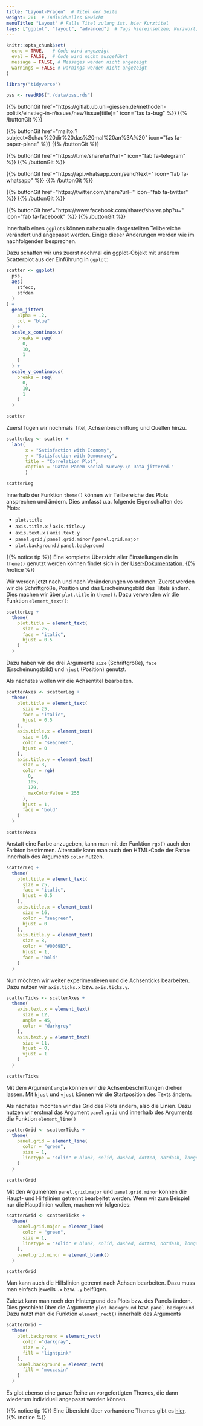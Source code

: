 ```yaml
---
title: "Layout-Fragen"  # Titel der Seite
weight: 201  # Individuelles Gewicht 
menuTitle: "Layout" # Falls Titel zulang ist, hier Kurztitel
tags: ["ggplot", "layout", "advanced"]  # Tags hiereinsetzen; Kurzwort, was auf der Seite passsiert
---
```

```r
knitr::opts_chunk$set(
  echo = TRUE,   # Code wird angezeigt
  eval = FALSE,  # Code wird nicht ausgeführt
  message = FALSE, # Messages werden nicht angezeigt
  warnings = FALSE # warnings werden nicht angezeigt
)

library("tidyverse")

pss <- readRDS("./data/pss.rds")
```

{{% buttonGit href=\"https\:\/\/gitlab.ub.uni-giessen.de\/methoden-politik\/einstieg-in-r\/issues\/new?issue[title]=\" icon=\"fas fa-bug\" %}} {{% /buttonGit %}} 

{{% buttonGit href=\"mailto\:?subject=Schau\%20dir\%20das\%20mal\%20an\%3A\%20\" icon=\"fas fa-paper-plane\" %}} {{% /buttonGit %}}

{{% buttonGit href=\"https\:\/\/t.me\/share\/url?url=\" icon=\"fab fa-telegram\" %}} {{% /buttonGit %}}

{{% buttonGit href=\"https\:\/\/api.whatsapp.com\/send?text=\" icon=\"fab fa-whatsapp\" %}} {{% /buttonGit %}}

{{% buttonGit href=\"https\:\/\/twitter.com\/share?url=\" icon=\"fab fa-twitter\" %}} {{% /buttonGit %}}

{{% buttonGit href=\"https\:\/\/www.facebook.com\/sharer\/sharer.php?u=\" icon=\"fab fa-facebook\" %}} {{% /buttonGit %}}

Innerhalb eines `ggplots` können nahezu alle dargestellten Teilbereiche verändert und angepasst werden. Einige dieser Änderungen werden wie im nachfolgenden besprechen.

Dazu schaffen wir uns zuerst nochmal ein ggplot-Objekt mit unserem Scatterplot aus der Einführung in `ggplot`:
``` r
scatter <- ggplot(
  pss, 
  aes(
    stfeco, 
    stfdem
  )
) +  
  geom_jitter(
    alpha = .2, 
    col = "blue"
  ) +
  scale_x_continuous(
    breaks = seq(
      0, 
      10, 
      1
    )
  ) +
  scale_y_continuous(
    breaks = seq(
      0, 
      10, 
      1
    )
  )

scatter
``` 

Zuerst fügen wir nochmals Titel, Achsenbeschriftung und Quellen hinzu. 
``` r
scatterLeg <- scatter +
  labs(
       x = "Satisfaction with Economy",
       y = "Satisfaction with Democracy",
       title = "Correlation Plot",
       caption = "Data: Panem Social Survey.\n Data jittered."
       )

scatterLeg
```

Innerhalb der Funktion `theme()` können wir Teilbereiche des Plots ansprechen und ändern. Dies umfasst u.a. folgende Eigenschaften des Plots:

- `plot.title`
- `axis.title.x` / `axis.title.y`
- `axis.text.x` / `axis.text.y`
- `panel.grid` / `panel.grid.minor` / `panel.grid.major`
- `plot.background` / `panel.background`

{{% notice tip %}}
Eine komplette Übersicht aller Einstellungen die in `theme()` genutzt werden können findet sich in der
[User-Dokumentation](https://ggplot2.tidyverse.org/reference/theme.html).
{{% /notice %}}

Wir werden jetzt nach und nach Veränderungen vornehmen. Zuerst werden wir die Schriftgröße, Position und das Erscheinungsbild des Titels ändern. Dies machen wir über `plot.title` in `theme()`. Dazu verwenden wir die Funktion `element_text()`:
``` r
scatterLeg +
  theme(
    plot.title = element_text(
      size = 25,
      face = "italic",
      hjust = 0.5
    )
  )
```

Dazu haben wir die drei Argumente `size` (Schriftgröße), `face` (Erscheinungsbild) und `hjust` (Position) genutzt. 

Als nächstes wollen wir die Achsentitel bearbeiten. 

``` r
scatterAxes <- scatterLeg +
  theme(
    plot.title = element_text(
      size = 25,
      face = "italic",
      hjust = 0.5
    ),
    axis.title.x = element_text(
      size = 16, 
      color = "seagreen", 
      hjust = 0
    ),
    axis.title.y = element_text(
      size = 8, 
      color = rgb(
        0, 
        105, 
        179, 
        maxColorValue = 255
      ), 
      hjust = 1, 
      face = "bold"
    )
  )

scatterAxes
```

Anstatt eine Farbe anzugeben, kann man mit der Funktion `rgb()` auch den Farbton bestimmen. Alternativ kann man auch den HTML-Code der Farbe innerhalb des Arguments `color` nutzen.

``` r
scatterLeg +
  theme(
    plot.title = element_text(
      size = 25,
      face = "italic",
      hjust = 0.5
    ),
    axis.title.x = element_text(
      size = 16, 
      color = "seagreen", 
      hjust = 0
    ),
    axis.title.y = element_text(
      size = 8, 
      color = "#0069B3", 
      hjust = 1, 
      face = "bold"
    )
  )
```

Nun möchten wir weiter experimentieren und die Achsenticks bearbeiten. Dazu nutzen wir `axis.ticks.x` bzw. `axis.ticks.y`.

```r
scatterTicks <- scatterAxes +
  theme(
    axis.text.x = element_text(
      size = 12, 
      angle = 45,
      color = "darkgrey"
    ),
    axis.text.y = element_text(
      size = 11, 
      hjust = 0,
      vjust = 1
    )
  )

scatterTicks
```

Mit dem Argument `angle` können wir die Achsenbeschriftungen drehen lassen. Mit `hjust` und `vjust` können wir die Startposition des Texts ändern. 

Als nächstes möchten wir das Grid des Plots ändern, also die Linien. Dazu nutzen wir erstmal das Argument `panel.grid` und innerhalb des Arguments die Funktion `element_line()`
```r
scatterGrid <- scatterTicks +
  theme(
    panel.grid = element_line(
      color = "green",
      size = 1,
      linetype = "solid" # blank, solid, dashed, dotted, dotdash, longdash, twodash 
    )
  )

scatterGrid
```

Mit den Argumenten `panel.grid.major` und `panel.grid.minor` können die Haupt- und Hilfslinien getrennt bearbeitet werden. Wenn wir zum Beispiel nur die Hauptlinien wollen, machen wir folgendes:
```r
scatterGrid <- scatterTicks +
  theme(
    panel.grid.major = element_line(
      color = "green",
      size = 1,
      linetype = "solid" # blank, solid, dashed, dotted, dotdash, longdash, twodash 
    ),
    panel.grid.minor = element_blank()
  )

scatterGrid
```

Man kann auch die Hilfslinien getrennt nach Achsen bearbeiten. Dazu muss man einfach jeweils `.x` bzw. `.y` beifügen.

Zuletzt kann man noch den Hintergrund des Plots bzw. des Panels ändern. Dies geschieht über die Argumente `plot.background` bzw. `panel.background`. Dazu nutzt man die Funktion `element_rect()` innerhalb des Arguments

```r
scatterGrid +
  theme(
    plot.background = element_rect(
      color ="darkgray",
      size = 2,
      fill = "lightpink"
    ),
    panel.background = element_rect(
      fill = "moccasin"
    )
  )
```
 
Es gibt ebenso eine ganze Reihe an vorgefertigten Themes, die dann wiederum individuell angepasst werden können. 

{{% notice tip %}}
Eine Übersicht über vorhandene Themes gibt es [hier](https://ggplot2.tidyverse.org/reference/ggtheme.html).
{{% /notice %}}

